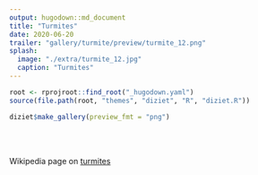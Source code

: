 ```yaml
---
output: hugodown::md_document
title: "Turmites"
date: 2020-06-20
trailer: "gallery/turmite/preview/turmite_12.png"
splash:
  image: "./extra/turmite_12.jpg"
  caption: "Turmites"
---
```


<style>
.splash-caption-tweak{
  color: #353;
  letter-spacing: 12px;
}
</style>

```r
root <- rprojroot::find_root("_hugodown.yaml")
source(file.path(root, "themes", "diziet", "R", "diziet.R"))
```

<!--
> From little things big things grow<br>(Paul Kelly and Kev Carmody)
-->

```r
diziet$make_gallery(preview_fmt = "png")
```

<br><br>

Wikipedia page on [turmites](https://en.wikipedia.org/wiki/Turmite)

